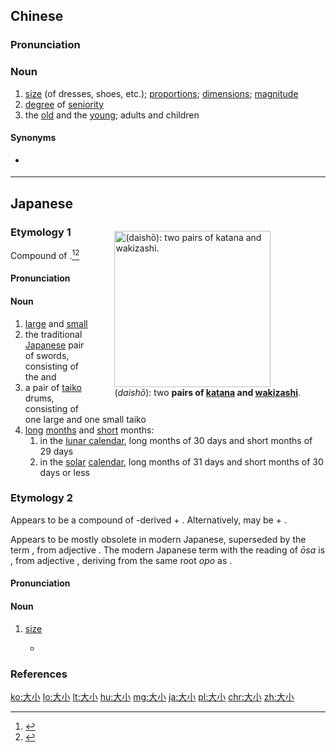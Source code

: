 ==Chinese==
{{zh-forms}}

===Pronunciation===
{{zh-pron
|m=dàxiǎo
|c=daai6 siu2
|cat=n
}}

===Noun===
{{zh-noun}}

# [[size]] (of dresses, shoes, etc.); [[proportion]]s; [[dimensions]]; [[magnitude]]
# [[degree]] of [[seniority]]
# the [[old]] and the [[young]]; adults and children

====Synonyms====
* {{qualifier|Cantonese}} {{zh-l|大細}}

{{zh-cat|Elementary|Antonymous}}

----

==Japanese==
<div style="float:right;">
{{wikipedia|lang=ja|大小 (日本刀)}}
{{wikipedia|Daishō}}
[[File:Daisho_katana_and_wakizashi_1.jpg|thumb|250px|{{PAGENAME}} (''daishō''): two '''pairs of [[katana]] and [[wakizashi]]'''.]]
</div>

===Etymology 1===
{{ja-kanjitab|yomi=o|だい|しょう}}
Compound of {{compound|lang=ja|sort=だいしょう|大|tr1=dai|t1=big, large|小|tr2=shō|t2=small, little}}.<ref name="KDJ">{{R:Kokugo Dai Jiten}}</ref><ref name="DJR">{{R:Daijirin}}</ref>

====Pronunciation====
{{ja-pron|yomi=goon|だいしょう|acc=1|acc_ref=DJR}}

====Noun====
{{ja-noun|だいしょう}}

# [[large]] and [[small]]
# the traditional [[Japanese]] pair of swords, consisting of the {{m|ja|大刀|tr=daitō||big blade|pos=i.e. [[katana]]}} and {{m|ja|小刀|tr=shōtō||small blade|pos=i.e. [[wakizashi]]}}
# a pair of [[taiko]] drums, consisting of one large and one small taiko
# [[long]] [[month]]s and [[short]] months:
## in the [[lunar calendar]], long months of 30 days and short months of 29 days
## in the [[solar]] [[calendar]], long months of 31 days and short months of 30 days or less

===Etymology 2===
{{ja-kanjitab|yomi=kun|おお|さ}}
Appears to be a compound of {{etyl|ojp|-}}-derived {{m|ja|大|tr=ō||big}} + {{m|ja|小|tr=sa||small|pos=rare reading}}. Alternatively, may be {{m|ja|大|tr=ō||big}} + {{m|ja|さ|tr=-sa||pos=suffix indicating degree or amount}}.

Appears to be mostly obsolete in modern Japanese, superseded by the term {{m|ja|大きさ|tr=ōkisa||size|lit=bigness}}, from adjective {{m|ja|大きい|tr=ōkii||big}}. The modern Japanese term with the reading of ''ōsa'' is {{m|ja|多さ|tr=ōsa|lit=much-ness, many-ness}}, from adjective {{m|ja|多い|tr=ōi||many, much}}, deriving from the same {{etyl|ojp|-}} root ''opo'' as {{m|ja|大きい|tr=ōkii||big}}.

====Pronunciation====
{{ja-pron|yomi=k|おおさ}}

====Noun====
{{ja-noun|おおさ|hhira=おほさ}}

# {{lb|ja|sort=おおさ|probably|_|obsolete}} [[size]]
#* {{R:Tōdaiji_Fujumonkō}}
#*: {{ja-usex|'''大小'''は雀の如し|'''おほさ''' は すずめ の ごとし|The '''size''' was just like that of a sparrow.}}

===References===
<references/>

[[ko:大小]]
[[lo:大小]]
[[lt:大小]]
[[hu:大小]]
[[mg:大小]]
[[ja:大小]]
[[pl:大小]]
[[chr:大小]]
[[zh:大小]]